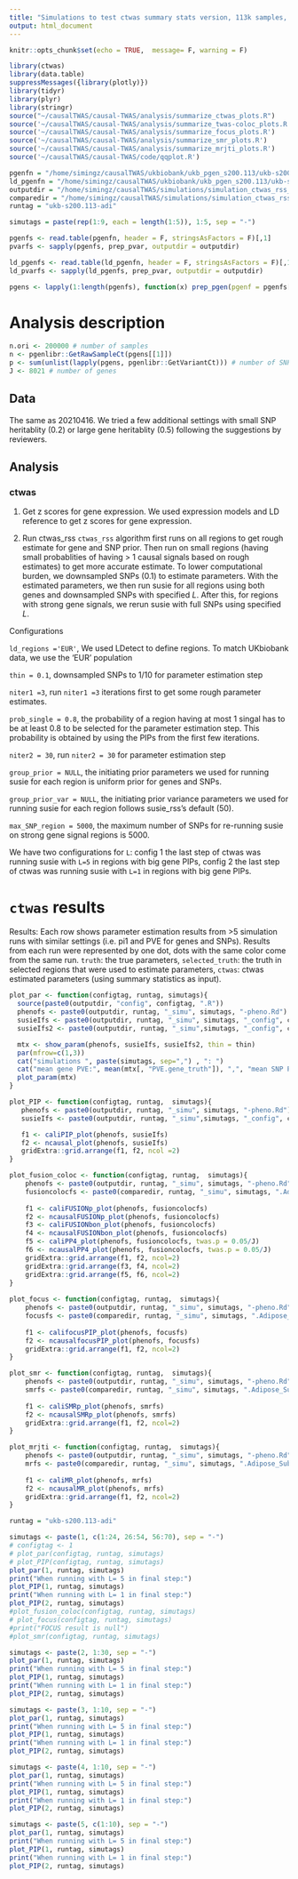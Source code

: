 ```yaml
---
title: "Simulations to test ctwas summary stats version, 113k samples, a few new setings required"
output: html_document
---
```


```r
knitr::opts_chunk$set(echo = TRUE,  message= F, warning = F)
```

```r
library(ctwas)
library(data.table)
suppressMessages({library(plotly)})
library(tidyr)
library(plyr)
library(stringr)
source("~/causalTWAS/causal-TWAS/analysis/summarize_ctwas_plots.R")
source('~/causalTWAS/causal-TWAS/analysis/summarize_twas-coloc_plots.R')
source('~/causalTWAS/causal-TWAS/analysis/summarize_focus_plots.R')
source('~/causalTWAS/causal-TWAS/analysis/summarize_smr_plots.R')
source('~/causalTWAS/causal-TWAS/analysis/summarize_mrjti_plots.R')
source('~/causalTWAS/causal-TWAS/code/qqplot.R')
```

```r
pgenfn = "/home/simingz/causalTWAS/ukbiobank/ukb_pgen_s200.113/ukb-s200.113_pgenfs.txt"
ld_pgenfn = "/home/simingz/causalTWAS/ukbiobank/ukb_pgen_s200.113/ukb-s200.113.2_pgenfs.txt"
outputdir = "/home/simingz/causalTWAS/simulations/simulation_ctwas_rss_20230321/" # /
comparedir = "/home/simingz/causalTWAS/simulations/simulation_ctwas_rss_20230321_compare/"
runtag = "ukb-s200.113-adi"

simutags = paste(rep(1:9, each = length(1:5)), 1:5, sep = "-")

pgenfs <- read.table(pgenfn, header = F, stringsAsFactors = F)[,1]
pvarfs <- sapply(pgenfs, prep_pvar, outputdir = outputdir)

ld_pgenfs <- read.table(ld_pgenfn, header = F, stringsAsFactors = F)[,1]
ld_pvarfs <- sapply(ld_pgenfs, prep_pvar, outputdir = outputdir)

pgens <- lapply(1:length(pgenfs), function(x) prep_pgen(pgenf = pgenfs[x],pvarf = pvarfs[x]))
```

# Analysis description

```r
n.ori <- 200000 # number of samples
n <- pgenlibr::GetRawSampleCt(pgens[[1]])
p <- sum(unlist(lapply(pgens, pgenlibr::GetVariantCt))) # number of SNPs
J <- 8021 # number of genes
```

## Data
The same as 20210416. We tried a few additional settings with small SNP heritablity (0.2) or large gene heritablity (0.5) following the suggestions by reviewers. 
 
## Analysis

### ctwas

1. Get z scores for gene expression. 
We used expression models and LD reference to get z scores for gene expression.

2. Run ctwas_rss
`ctwas_rss` algorithm first runs on all regions to get rough estimate for gene and SNP prior. Then run on small regions (having small probablities of having > 1 causal signals based on rough estimates) to get more accurate estimate. To lower computational burden, we downsampled SNPs (0.1) to estimate parameters. With the estimated parameters, we then run susie for all regions using both genes and downsampled SNPs with specified $L$. After this, for regions with strong gene signals, we rerun susie with full SNPs using specified $L$. 

Configurations

`ld_regions ='EUR'`, We used LDetect to define regions. To match UKbiobank data, we use the 'EUR' population

`thin = 0.1`, downsampled SNPs to 1/10 for parameter estimation step

`niter1 =3`, run `niter1 =3` iterations first to get some rough parameter estimates.

`prob_single = 0.8`, the probability of a region having at most 1 singal has to be at least 0.8 to be selected for the parameter estimation step. This probability is obtained by using the PIPs from the first few iterations.

`niter2 = 30`, run `niter2 = 30` for parameter estimation step

`group_prior = NULL`, the initiating prior parameters we used for running susie for each region is uniform prior for genes and SNPs.

`group_prior_var = NULL`, the initiating prior variance parameters we used for running susie for each region follows susie_rss's default (50).

`max_SNP_region = 5000`, the maximum number of SNPs for re-running susie on strong gene signal regions is 5000. 

We have two configurations for `L`: config 1 the last step of ctwas was running susie with `L=5` in regions with big gene PIPs, config 2 the last step of ctwas was running susie with `L=1` in regions with big gene PIPs.

# `ctwas` results

Results: Each row shows parameter estimation results from >5 simulation runs with similar settings (i.e. pi1 and PVE for genes and SNPs). Results from each run were represented by one dot, dots with the same color come from the same run. `truth`: the true parameters,  `selected_truth`: the truth in selected regions that were used to estimate parameters, `ctwas`: ctwas estimated parameters (using summary statistics as input). 


```r
plot_par <- function(configtag, runtag, simutags){
  source(paste0(outputdir, "config", configtag, ".R"))
  phenofs <- paste0(outputdir, runtag, "_simu", simutags, "-pheno.Rd")
  susieIfs <- paste0(outputdir, runtag, "_simu", simutags, "_config", configtag, ".s2.susieIrssres.Rd")
  susieIfs2 <- paste0(outputdir, runtag, "_simu",simutags, "_config", configtag,".s2.susieIrss.txt")

  mtx <- show_param(phenofs, susieIfs, susieIfs2, thin = thin)
  par(mfrow=c(1,3))
  cat("simulations ", paste(simutags, sep=",") , ": ")
  cat("mean gene PVE:", mean(mtx[, "PVE.gene_truth"]), ",", "mean SNP PVE:", mean(mtx[, "PVE.SNP_truth"]), "\n")
  plot_param(mtx)
}

plot_PIP <- function(configtag, runtag,  simutags){
   phenofs <- paste0(outputdir, runtag, "_simu", simutags, "-pheno.Rd")
   susieIfs <- paste0(outputdir, runtag, "_simu",simutags, "_config", configtag,".susieIrss.txt")

   f1 <- caliPIP_plot(phenofs, susieIfs)
   f2 <- ncausal_plot(phenofs, susieIfs) 
   gridExtra::grid.arrange(f1, f2, ncol =2)
}

plot_fusion_coloc <- function(configtag, runtag,  simutags){
    phenofs <- paste0(outputdir, runtag, "_simu", simutags, "-pheno.Rd")
    fusioncolocfs <- paste0(comparedir, runtag, "_simu", simutags, ".Adipose_Subcutaneous.coloc.result")
    
    f1 <- caliFUSIONp_plot(phenofs, fusioncolocfs)
    f2 <- ncausalFUSIONp_plot(phenofs, fusioncolocfs)
    f3 <- caliFUSIONbon_plot(phenofs, fusioncolocfs)
    f4 <- ncausalFUSIONbon_plot(phenofs, fusioncolocfs)
    f5 <- caliPP4_plot(phenofs, fusioncolocfs, twas.p = 0.05/J)
    f6 <- ncausalPP4_plot(phenofs, fusioncolocfs, twas.p = 0.05/J)
    gridExtra::grid.arrange(f1, f2, ncol=2)
    gridExtra::grid.arrange(f3, f4, ncol=2)
    gridExtra::grid.arrange(f5, f6, ncol=2)
}
    
plot_focus <- function(configtag, runtag,  simutags){
    phenofs <- paste0(outputdir, runtag, "_simu", simutags, "-pheno.Rd")
    focusfs <- paste0(comparedir, runtag, "_simu", simutags, ".Adipose_Subcutaneous.focus.tsv")
    
    f1 <- califocusPIP_plot(phenofs, focusfs)
    f2 <- ncausalfocusPIP_plot(phenofs, focusfs)
    gridExtra::grid.arrange(f1, f2, ncol=2)
}

plot_smr <- function(configtag, runtag,  simutags){
    phenofs <- paste0(outputdir, runtag, "_simu", simutags, "-pheno.Rd")
    smrfs <- paste0(comparedir, runtag, "_simu", simutags, ".Adipose_Subcutaneous.smr")
    
    f1 <- caliSMRp_plot(phenofs, smrfs)
    f2 <- ncausalSMRp_plot(phenofs, smrfs)
    gridExtra::grid.arrange(f1, f2, ncol=2)
}

plot_mrjti <- function(configtag, runtag,  simutags){
    phenofs <- paste0(outputdir, runtag, "_simu", simutags, "-pheno.Rd")
    mrfs <- paste0(comparedir, runtag, "_simu", simutags, ".Adipose_Subcutaneous.mrjti.result")
    
    f1 <- caliMR_plot(phenofs, mrfs)
    f2 <- ncausalMR_plot(phenofs, mrfs)
    gridExtra::grid.arrange(f1, f2, ncol=2)
}
```


```r

runtag = "ukb-s200.113-adi"

simutags <- paste(1, c(1:24, 26:54, 56:70), sep = "-")
# configtag <- 1
# plot_par(configtag, runtag, simutags)
# plot_PIP(configtag, runtag, simutags)
plot_par(1, runtag, simutags)
print("When running with L= 5 in final step:")
plot_PIP(1, runtag, simutags)
print("When running with L= 1 in final step:")
plot_PIP(2, runtag, simutags)
#plot_fusion_coloc(configtag, runtag, simutags)
# plot_focus(configtag, runtag, simutags)
#print("FOCUS result is null")
#plot_smr(configtag, runtag, simutags)

simutags <- paste(2, 1:30, sep = "-")
plot_par(1, runtag, simutags)
print("When running with L= 5 in final step:")
plot_PIP(1, runtag, simutags)
print("When running with L= 1 in final step:")
plot_PIP(2, runtag, simutags)

simutags <- paste(3, 1:10, sep = "-")
plot_par(1, runtag, simutags)
print("When running with L= 5 in final step:")
plot_PIP(1, runtag, simutags)
print("When running with L= 1 in final step:")
plot_PIP(2, runtag, simutags)

simutags <- paste(4, 1:10, sep = "-")
plot_par(1, runtag, simutags)
print("When running with L= 5 in final step:")
plot_PIP(1, runtag, simutags)
print("When running with L= 1 in final step:")
plot_PIP(2, runtag, simutags)

simutags <- paste(5, c(1:10), sep = "-")
plot_par(1, runtag, simutags)
print("When running with L= 5 in final step:")
plot_PIP(1, runtag, simutags)
print("When running with L= 1 in final step:")
plot_PIP(2, runtag, simutags)
```

